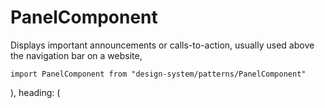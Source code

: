 
<Meta title="Patterns/PanelComponent" component={PanelComponent} />

# PanelComponent

Displays important announcements or calls-to-action, usually used above the navigation bar on a website,

`import PanelComponent from "design-system/patterns/PanelComponent"`

<Canvas>
  <Story
    name="Overview - image and button"
    args={{
      title: (
        <Title
          text="Przelew jednorazowy lub zlecenie stałe"
          iconStart="money"
          variant="text"
          textSize="h6"
        />
      ),
      heading: (
        <Title
          text="Fundacja Sterczące Uszy ul. Gen. Władysława Sikorskiego 3, 62-030 Luboń NIP 7831855392
          Tytuł przelewu: Wsparcie dla Fundacji"
          variant="text"
          size="small"
          textSize="bodySmall"
        />
      ),
    }}
  >
    {Template.bind()}
  </Story>
</Canvas>

<ArgsTable />

  <div
    style={{
      maxWidth: "400px",
    }}
  >
    <PanelComponent {...args} />
  </div>
)
